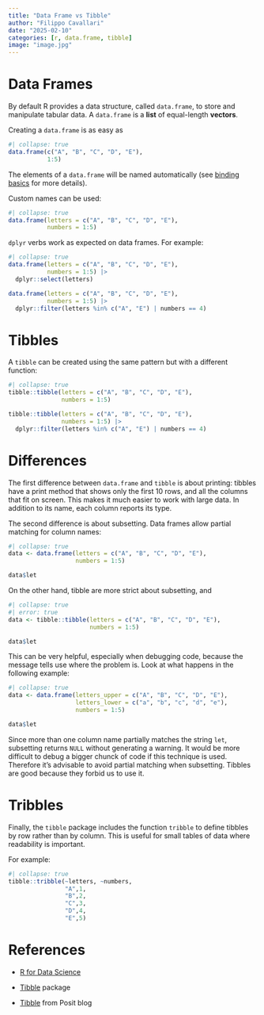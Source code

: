 ```yaml
---
title: "Data Frame vs Tibble"
author: "Filippo Cavallari"
date: "2025-02-10"
categories: [r, data.frame, tibble]
image: "image.jpg"
---
```


# Data Frames

By default R provides a data structure, called `data.frame`, to store and
manipulate tabular data. A `data.frame` is a **list** of equal-length
**vectors**.

Creating a `data.frame` is as easy as

```r
#| collapse: true
data.frame(c("A", "B", "C", "D", "E"),
           1:5)
```

The elements of a `data.frame` will be named automatically (see
[binding basics](https://adv-r.hadley.nz/names-values.html#binding-basics) for
more details).

Custom names can be used:

```r
#| collapse: true
data.frame(letters = c("A", "B", "C", "D", "E"),
           numbers = 1:5)
```

`dplyr` verbs work as expected on data frames. For example:

```r
#| collapse: true
data.frame(letters = c("A", "B", "C", "D", "E"),
           numbers = 1:5) |>
  dplyr::select(letters)

data.frame(letters = c("A", "B", "C", "D", "E"),
           numbers = 1:5) |>
  dplyr::filter(letters %in% c("A", "E") | numbers == 4)
```

# Tibbles

A `tibble` can be created using the same pattern but with a different function:

```r
#| collapse: true
tibble::tibble(letters = c("A", "B", "C", "D", "E"),
               numbers = 1:5)

tibble::tibble(letters = c("A", "B", "C", "D", "E"),
               numbers = 1:5) |>
  dplyr::filter(letters %in% c("A", "E") | numbers == 4)
```

# Differences

The first difference between `data.frame` and `tibble` is about printing:
tibbles have a print method that shows only the first 10 rows, and all the
columns that fit on screen. This makes it much easier to work with large data.
In addition to its name, each column reports its type.

The second difference is about subsetting. Data frames allow partial matching
for column names:

```r
#| collapse: true
data <- data.frame(letters = c("A", "B", "C", "D", "E"),
                   numbers = 1:5)

data$let
```

On the other hand, tibble are more strict about subsetting, and

```r
#| collapse: true
#| error: true
data <- tibble::tibble(letters = c("A", "B", "C", "D", "E"),
                       numbers = 1:5)

data$let
```

This can be very helpful, especially when debugging code, because the message
tells use where the problem is. Look at what happens in the following example:

```r
#| collapse: true
data <- data.frame(letters_upper = c("A", "B", "C", "D", "E"),
                   letters_lower = c("a", "b", "c", "d", "e"),
                   numbers = 1:5)

data$let
```

Since more than one column name partially matches the string `let`, subsetting
returns `NULL` without generating a warning. It would be more difficult to
debug a bigger chunck of code if this technique is used. Therefore it's
advisable to avoid partial matching when subsetting. Tibbles are good because
they forbid us to use it.

# Tribbles

Finally, the `tibble` package includes the function `tribble` to define tibbles
by row rather than by column. This is useful for small tables of data where
readability is important.

For example:

```r
#| collapse: true
tibble::tribble(~letters, ~numbers,
                "A",1,
                "B",2,
                "C",3,
                "D",4,
                "E",5)
```


# References

- [R for Data Science](https://r4ds.hadley.nz/)

- [Tibble](https://tibble.tidyverse.org/index.html) package 

- [Tibble](https://posit.co/blog/tibble-1-0-0/) from Posit blog